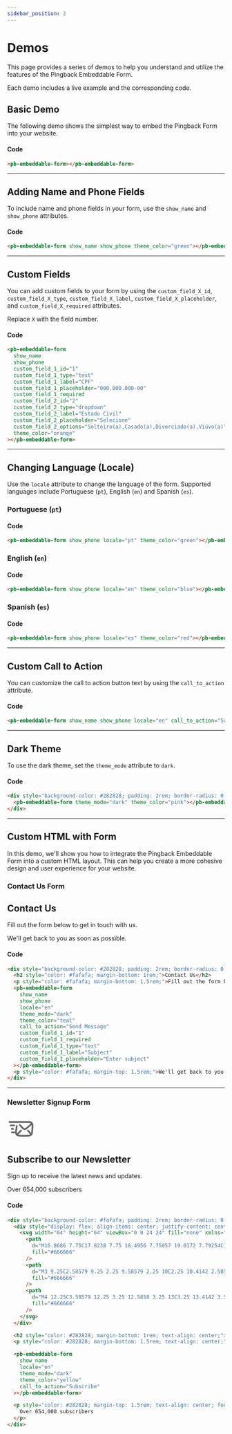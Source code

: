```yaml
---
sidebar_position: 2
---
```


# Demos

This page provides a series of demos to help you understand and utilize the features of the Pingback Embeddable Form.

Each demo includes a live example and the corresponding code.

## Basic Demo

The following demo shows the simplest way to embed the Pingback Form into your website.

<pb-embeddable-form></pb-embeddable-form>

#### Code

```html
<pb-embeddable-form></pb-embeddable-form>
```

---

## Adding Name and Phone Fields

To include name and phone fields in your form, use the `show_name` and `show_phone` attributes.

<pb-embeddable-form show_name show_phone theme_color="green"></pb-embeddable-form>

#### Code

```html
<pb-embeddable-form show_name show_phone theme_color="green"></pb-embeddable-form>
```

---

## Custom Fields

You can add custom fields to your form by using the `custom_field_X_id`, `custom_field_X_type`, `custom_field_X_label`, `custom_field_X_placeholder`, and `custom_field_X_required` attributes.

Replace `X` with the field number.

<pb-embeddable-form
show_name
show_phone
custom_field_1_id="1"
custom_field_1_type="text"
custom_field_1_label="CPF"
custom_field_1_placeholder="000.000.000-00"
custom_field_1_required
custom_field_2_id="2"
custom_field_2_type="dropdown"
custom_field_2_label="Estado Civil"
custom_field_2_placeholder="Selecione"
custom_field_2_options="Solteiro(a),Casado(a),Divorciado(a),Viúvo(a)"
theme_color="orange"></pb-embeddable-form>

#### Code

```html
<pb-embeddable-form
  show_name
  show_phone
  custom_field_1_id="1"
  custom_field_1_type="text"
  custom_field_1_label="CPF"
  custom_field_1_placeholder="000.000.000-00"
  custom_field_1_required
  custom_field_2_id="2"
  custom_field_2_type="dropdown"
  custom_field_2_label="Estado Civil"
  custom_field_2_placeholder="Selecione"
  custom_field_2_options="Solteiro(a),Casado(a),Divorciado(a),Viúvo(a)"
  theme_color="orange"
></pb-embeddable-form>
```

---

## Changing Language (Locale)

Use the `locale` attribute to change the language of the form. Supported languages include Portuguese (`pt`), English (`en`) and Spanish (`es`).

### Portuguese (`pt`)

<pb-embeddable-form show_phone locale="pt" theme_color="green"></pb-embeddable-form>

#### Code

```html
<pb-embeddable-form show_phone locale="pt" theme_color="green"></pb-embeddable-form>
```

### English (`en`)

<pb-embeddable-form show_phone locale="en" theme_color="blue"></pb-embeddable-form>

#### Code

```html
<pb-embeddable-form show_phone locale="en" theme_color="blue"></pb-embeddable-form>
```

### Spanish (`es`)

<pb-embeddable-form show_phone locale="es" theme_color="red"></pb-embeddable-form>

#### Code

```html
<pb-embeddable-form show_phone locale="es" theme_color="red"></pb-embeddable-form>
```

---

## Custom Call to Action

You can customize the call to action button text by using the `call_to_action` attribute.

<pb-embeddable-form show_name show_phone locale="en" call_to_action="Submit" theme_color="magenta"></pb-embeddable-form>

#### Code

```html
<pb-embeddable-form show_name show_phone locale="en" call_to_action="Submit" theme_color="magenta"></pb-embeddable-form>
```

---

## Dark Theme

To use the dark theme, set the `theme_mode` attribute to `dark`.

<div style={{ backgroundColor: "#282828", padding: "2rem", borderRadius: "0.5rem", marginBottom: "1.5rem" }}>
  <pb-embeddable-form theme_mode='dark' theme_color='pink'></pb-embeddable-form>
</div>

#### Code

```html
<div style="background-color: #282828; padding: 2rem; border-radius: 0.5rem; margin-bottom: 1.5rem;">
  <pb-embeddable-form theme_mode="dark" theme_color="pink"></pb-embeddable-form>
</div>
```

---

## Custom HTML with Form

In this demo, we'll show you how to integrate the Pingback Embeddable Form into a custom HTML layout. This can help you create a more cohesive design and user experience for your website.

### Contact Us Form

<div style={{ backgroundColor: "#282828", padding: "2rem", borderRadius: "0.5rem", marginBottom: "1.5rem" }}>
  <h2 style={{ color: "#fafafa", marginBottom: "1rem" }}>Contact Us</h2>
  <p style={{ color: "#fafafa", marginBottom: "1.5rem" }}>Fill out the form below to get in touch with us.</p>
  <pb-embeddable-form
    show_name
    show_phone
    locale='en'
    theme_mode='dark'
    theme_color='teal'
    call_to_action='Send Message'
    custom_field_1_id='1'
    custom_field_1_required
    custom_field_1_type='text'
    custom_field_1_label='Subject'
    custom_field_1_placeholder='Enter subject'
  />
  <p style={{ color: "#fafafa", marginTop: "1.5rem" }}>We'll get back to you as soon as possible.</p>
</div>

#### Code

```html
<div style="background-color: #282828; padding: 2rem; border-radius: 0.5rem; margin-bottom: 1.5rem;">
  <h2 style="color: #fafafa; margin-bottom: 1rem;">Contact Us</h2>
  <p style="color: #fafafa; margin-bottom: 1.5rem;">Fill out the form below to get in touch with us.</p>
  <pb-embeddable-form
    show_name
    show_phone
    locale="en"
    theme_mode="dark"
    theme_color="teal"
    call_to_action="Send Message"
    custom_field_1_id="1"
    custom_field_1_required
    custom_field_1_type="text"
    custom_field_1_label="Subject"
    custom_field_1_placeholder="Enter subject"
  ></pb-embeddable-form>
  <p style="color: #fafafa; margin-top: 1.5rem;">We'll get back to you as soon as possible.</p>
</div>
```

---

### Newsletter Signup Form

<div style={{ backgroundColor: "#fafafa", padding: "2rem", borderRadius: "0.5rem", marginBottom: "1.5rem" }}>
  <div style={{ display: "flex", alignItems: "center", justifyContent: "center", width: '100%', marginBottom: "1.5rem" }}>
  <svg width="64" height="64" viewBox="0 0 24 24" fill="none" xmlns="http://www.w3.org/2000/svg">
<path d="M16.8686 7.75C17.8238 7.75 18.4956 7.75057 19.0172 7.79254C19.5316 7.83395 19.8289 7.91173 20.051 8.02627C20.2074 8.10694 20.3522 8.20302 20.4835 8.31206L16.8619 11.4163C16.4401 11.7779 16.157 12.0197 15.9239 12.189C15.6981 12.3531 15.5702 12.41 15.4732 12.4345C15.2228 12.4978 14.959 12.4819 14.7179 12.3891C14.6246 12.3531 14.5045 12.2812 14.2999 12.0913C14.0888 11.8952 13.8368 11.6212 13.4614 11.2116L11.5529 9.12957C11.273 8.82423 10.7986 8.8036 10.4932 9.0835C10.1879 9.36339 10.1672 9.83782 10.4471 10.1432L12.3759 12.2472C12.7259 12.6291 13.0185 12.9483 13.2792 13.1904C13.5514 13.4432 13.834 13.656 14.1789 13.7888C14.7091 13.9931 15.2896 14.028 15.8405 13.8888C16.1989 13.7983 16.5049 13.621 16.8055 13.4026C17.0933 13.1935 17.4221 12.9117 17.8155 12.5746L21.2294 9.64834C21.2419 9.76929 21.2489 9.90846 21.2499 10.0712C21.2528 10.5664 21.2014 11.2019 21.1266 12.114L20.9297 14.514C20.8647 15.3064 20.819 15.8555 20.7484 16.2818C20.735 16.3626 20.721 16.4367 20.7064 16.505L18.5695 14.0119C18.2999 13.6974 17.8265 13.661 17.512 13.9306C17.1975 14.2001 17.161 14.6736 17.4306 14.9881L19.8424 17.8019C19.7229 17.8861 19.5944 17.9601 19.4583 18.0227C19.2503 18.1182 18.984 18.1814 18.5373 18.2152C18.0824 18.2495 17.5015 18.25 16.6717 18.25L12.5743 18.25C11.6004 18.25 10.9179 18.2494 10.3912 18.204C9.98873 18.1693 9.72464 18.1113 9.52892 18.0318L12.5304 15.0303C12.8233 14.7374 12.8233 14.2626 12.5304 13.9697C12.2375 13.6768 11.7626 13.6768 11.4697 13.9697L8.45886 16.9805C8.4315 16.924 8.40643 16.8662 8.38375 16.8072C8.29757 16.583 8.25783 16.2848 8.29068 15.7645C8.32397 15.2369 8.42466 14.5619 8.56924 13.5988L9.01771 10.6114C9.0792 10.2017 8.79698 9.81983 8.38736 9.75834C7.97774 9.69684 7.59582 9.97906 7.53433 10.3887L7.08071 13.4103C6.97312 14.127 6.88206 14.7336 6.82912 15.25H4C3.58579 15.25 3.25 15.5858 3.25 16C3.25 16.4142 3.58579 16.75 4 16.75H6.82619C6.85854 16.9542 6.9093 17.152 6.9836 17.3453C7.29518 18.156 7.87847 18.8334 8.6339 19.2619C9.11344 19.5339 9.6491 19.6456 10.2624 19.6984C10.8611 19.75 11.6084 19.75 12.5396 19.75L16.7014 19.75C17.4946 19.75 18.1322 19.75 18.6502 19.7109C19.1831 19.6707 19.6481 19.5861 20.0842 19.3858C20.7837 19.0646 21.3717 18.5472 21.7675 17.8956C22.0163 17.4859 22.1435 17.0385 22.2282 16.5269C22.3102 16.0324 22.3603 15.4215 22.422 14.6684L22.6244 12.202C22.6957 11.3328 22.7533 10.6313 22.7499 10.0622C22.7464 9.47648 22.6798 8.95659 22.4554 8.47153C22.1015 7.70682 21.4952 7.08335 20.7385 6.69313C20.2632 6.44797 19.7403 6.3459 19.1375 6.29738C18.5487 6.24999 17.8164 6.24999 16.9009 6.25L2 6.25003C1.58579 6.25003 1.25 6.58581 1.25 7.00003C1.25 7.41424 1.58579 7.75003 2 7.75003L16.8686 7.75Z" fill="#666666"/>
<path d="M3 9.25C2.58579 9.25 2.25 9.58579 2.25 10C2.25 10.4142 2.58579 10.75 3 10.75H6C6.41421 10.75 6.75 10.4142 6.75 10C6.75 9.58579 6.41421 9.25 6 9.25H3Z" fill="#666666"/>
<path d="M4 12.25C3.58579 12.25 3.25 12.5858 3.25 13C3.25 13.4142 3.58579 13.75 4 13.75L5 13.75C5.41421 13.75 5.75 13.4142 5.75 13C5.75 12.5858 5.41421 12.25 5 12.25L4 12.25Z" fill="#666666"/>
</svg>

</div>

<h2 style={{ color: "#282828", marginBottom: "1rem", textAlign: "center" }}>Subscribe to our Newsletter</h2>
<p style={{ color: "#282828", marginBottom: "1.5rem", textAlign: "center" }}>
  Sign up to receive the latest news and updates.
</p>

  <pb-embeddable-form locale='en' theme_mode='light' theme_color='navy-blue' call_to_action='Subscribe' />
  <p style={{ color: "#282828", marginTop: "1.5rem", textAlign: 'center', fontSize: "0.8rem", fontWeight: 'bold' }}>Over 654,000 subscribers</p>
</div>

#### Code

```html
<div style="background-color: #fafafa; padding: 2rem; border-radius: 0.5rem; margin-bottom: 1.5rem;">
  <div style="display: flex; align-items: center; justify-content: center; width: 100%; margin-bottom: 1.5rem">
    <svg width="64" height="64" viewBox="0 0 24 24" fill="none" xmlns="http://www.w3.org/2000/svg">
      <path
        d="M16.8686 7.75C17.8238 7.75 18.4956 7.75057 19.0172 7.79254C19.5316 7.83395 19.8289 7.91173 20.051 8.02627C20.2074 8.10694 20.3522 8.20302 20.4835 8.31206L16.8619 11.4163C16.4401 11.7779 16.157 12.0197 15.9239 12.189C15.6981 12.3531 15.5702 12.41 15.4732 12.4345C15.2228 12.4978 14.959 12.4819 14.7179 12.3891C14.6246 12.3531 14.5045 12.2812 14.2999 12.0913C14.0888 11.8952 13.8368 11.6212 13.4614 11.2116L11.5529 9.12957C11.273 8.82423 10.7986 8.8036 10.4932 9.0835C10.1879 9.36339 10.1672 9.83782 10.4471 10.1432L12.3759 12.2472C12.7259 12.6291 13.0185 12.9483 13.2792 13.1904C13.5514 13.4432 13.834 13.656 14.1789 13.7888C14.7091 13.9931 15.2896 14.028 15.8405 13.8888C16.1989 13.7983 16.5049 13.621 16.8055 13.4026C17.0933 13.1935 17.4221 12.9117 17.8155 12.5746L21.2294 9.64834C21.2419 9.76929 21.2489 9.90846 21.2499 10.0712C21.2528 10.5664 21.2014 11.2019 21.1266 12.114L20.9297 14.514C20.8647 15.3064 20.819 15.8555 20.7484 16.2818C20.735 16.3626 20.721 16.4367 20.7064 16.505L18.5695 14.0119C18.2999 13.6974 17.8265 13.661 17.512 13.9306C17.1975 14.2001 17.161 14.6736 17.4306 14.9881L19.8424 17.8019C19.7229 17.8861 19.5944 17.9601 19.4583 18.0227C19.2503 18.1182 18.984 18.1814 18.5373 18.2152C18.0824 18.2495 17.5015 18.25 16.6717 18.25L12.5743 18.25C11.6004 18.25 10.9179 18.2494 10.3912 18.204C9.98873 18.1693 9.72464 18.1113 9.52892 18.0318L12.5304 15.0303C12.8233 14.7374 12.8233 14.2626 12.5304 13.9697C12.2375 13.6768 11.7626 13.6768 11.4697 13.9697L8.45886 16.9805C8.4315 16.924 8.40643 16.8662 8.38375 16.8072C8.29757 16.583 8.25783 16.2848 8.29068 15.7645C8.32397 15.2369 8.42466 14.5619 8.56924 13.5988L9.01771 10.6114C9.0792 10.2017 8.79698 9.81983 8.38736 9.75834C7.97774 9.69684 7.59582 9.97906 7.53433 10.3887L7.08071 13.4103C6.97312 14.127 6.88206 14.7336 6.82912 15.25H4C3.58579 15.25 3.25 15.5858 3.25 16C3.25 16.4142 3.58579 16.75 4 16.75H6.82619C6.85854 16.9542 6.9093 17.152 6.9836 17.3453C7.29518 18.156 7.87847 18.8334 8.6339 19.2619C9.11344 19.5339 9.6491 19.6456 10.2624 19.6984C10.8611 19.75 11.6084 19.75 12.5396 19.75L16.7014 19.75C17.4946 19.75 18.1322 19.75 18.6502 19.7109C19.1831 19.6707 19.6481 19.5861 20.0842 19.3858C20.7837 19.0646 21.3717 18.5472 21.7675 17.8956C22.0163 17.4859 22.1435 17.0385 22.2282 16.5269C22.3102 16.0324 22.3603 15.4215 22.422 14.6684L22.6244 12.202C22.6957 11.3328 22.7533 10.6313 22.7499 10.0622C22.7464 9.47648 22.6798 8.95659 22.4554 8.47153C22.1015 7.70682 21.4952 7.08335 20.7385 6.69313C20.2632 6.44797 19.7403 6.3459 19.1375 6.29738C18.5487 6.24999 17.8164 6.24999 16.9009 6.25L2 6.25003C1.58579 6.25003 1.25 6.58581 1.25 7.00003C1.25 7.41424 1.58579 7.75003 2 7.75003L16.8686 7.75Z"
        fill="#666666"
      />
      <path
        d="M3 9.25C2.58579 9.25 2.25 9.58579 2.25 10C2.25 10.4142 2.58579 10.75 3 10.75H6C6.41421 10.75 6.75 10.4142 6.75 10C6.75 9.58579 6.41421 9.25 6 9.25H3Z"
        fill="#666666"
      />
      <path
        d="M4 12.25C3.58579 12.25 3.25 12.5858 3.25 13C3.25 13.4142 3.58579 13.75 4 13.75L5 13.75C5.41421 13.75 5.75 13.4142 5.75 13C5.75 12.5858 5.41421 12.25 5 12.25L4 12.25Z"
        fill="#666666"
      />
    </svg>
  </div>

  <h2 style="color: #282828; margin-bottom: 1rem; text-align: center;">Subscribe to our Newsletter</h2>
  <p style="color: #282828; margin-bottom: 1.5rem; text-align: center;">Sign up to receive the latest news and updates.</p>

  <pb-embeddable-form
    show_name
    locale="en"
    theme_mode="dark"
    theme_color="yellow"
    call_to_action="Subscribe"
  ></pb-embeddable-form>

  <p style="color: #282828; margin-top: 1.5rem; text-align: center; font-size: 0.8rem; font-weight: bold;">
    Over 654,000 subscribers
  </p>
</div>
```
